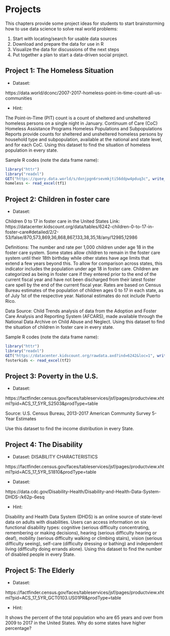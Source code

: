 # Projects

This chapters provide some project ideas for students to start brainstorming how to use data science to solve real world problems:

1. Start with locating/search for usable data sources
2. Download and prepare the data for use in R
3. Visualize the data for discussions of the next steps
4. Put together a plan to start a data-driven social project.

## Project 1: The Homeless Situation

- Dataset:

https://data.world/dconc/2007-2017-homeless-point-in-time-count-all-us-communities

-  Hint:

The Point-in-Time (PIT) count is a count of sheltered and unsheltered homeless persons on a single night in January.
Continuum of Care (CoC) Homeless Assistance Programs Homeless Populations and Subpopulations Reports provide counts for sheltered and unsheltered homeless persons by household type and subpopulation, available at the national and state level, and for each CoC.
Using this dataset to find the situation of homeless population in every state.

Sample R codes (note the data frame name):
```r

library("httr")
library("readxl")
GET("https://query.data.world/s/dxnjpgn6rsevmkjti56ddpw4pduq3c", write_disk(tf1 <- tempfile(fileext = ".xlsx")))
homeless <- read_excel(tf1)

```

## Project 2: Children in foster care

- Dataset: 

Children 0 to 17 in foster care in the United States Link: https://datacenter.kidscount.org/data/tables/6242-children-0-to-17-in-foster-care#detailed/2/2-53/false/870,573,869,36,868,867,133,38,35,18/any/12985,12986

Definitions: The number and rate per 1,000 children under age 18 in the foster care system. Some states allow children to remain in the foster care system until their 18th birthday while other states have age limits that extend a few years beyond this. To allow for comparison across states, this indicator includes the population under age 18 in foster care. Children are categorized as being in foster care if they entered prior to the end of the current fiscal year and have not been discharged from their latest foster care spell by the end of the current fiscal year. Rates are based on Census Bureau estimates of the population of children ages 0 to 17 in each state, as of July 1st of the respective year. National estimates do not include Puerto Rico.

Data Source: Child Trends analysis of data from the Adoption and Foster Care Analysis and Reporting System (AFCARS), made available through the National Data Archive on Child Abuse and Neglect.
Using this dataset to find the situation of children in foster care in every state.

Sample R codes (note the data frame name):
```r

library("httr")
library("readxl")
GET("https://datacenter.kidscount.org/rawdata.axd?ind=6242&loc=1", write_disk(tf2<- tempfile(fileext = ".xlsx")))
fosterkids <- read_excel(tf2)

```



## Project 3: Poverty in the U.S.

- Dataset: 

https://factfinder.census.gov/faces/tableservices/jsf/pages/productview.xhtml?pid=ACS_17_5YR_S2503&prodType=table

Source: U.S. Census Bureau, 2013-2017 American Community Survey 5-Year Estimates

Use this dataset to find the income distribution in every State.


## Project 4: The Disability 

- Dataset: DISABILITY CHARACTERISTICS

https://factfinder.census.gov/faces/tableservices/jsf/pages/productview.xhtml?pid=ACS_17_5YR_S1810&prodType=table

- Dataset:

https://data.cdc.gov/Disability-Health/Disability-and-Health-Data-System-DHDS-/k62p-6esq

- Hint:

Disability and Health Data System (DHDS) is an online source of state-level data on adults with disabilities. Users can access information on six functional disability types: cognitive (serious difficulty concentrating, remembering or making decisions), hearing (serious difficulty hearing or deaf), mobility (serious difficulty walking or climbing stairs), vision (serious difficulty seeing), self-care (difficulty dressing or bathing) and independent living (difficulty doing errands alone).
Using this dataset to find the number of disabled people in every State.

## Project 5: The Elderly

- Dataset: 

https://factfinder.census.gov/faces/tableservices/jsf/pages/productview.xhtml?pid=ACS_17_5YR_GCT0103.US01PR&prodType=table

- Hint: 

It shows the percent of the total population who are 65 years and over from 2009 to 2017 in the United States.
Why do some states have higher percentage? 
  